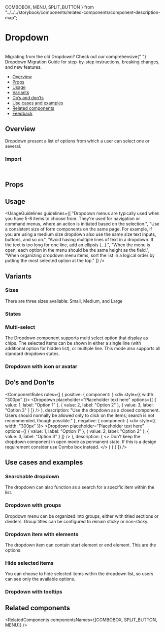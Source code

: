   COMBOBOX,
  MENU,
  SPLIT_BUTTON
} from "../../../storybook/components/related-components/component-description-map";

<Meta of={DropdownStories} />

# Dropdown

<AlphaWarning />

<br />

<Tip title="Migration Guide Available" emoji="🚀">
  Migrating from the old Dropdown? Check out our comprehensive{" "}
  <Link href="/?path=/docs/components-dropdown-alpha-migration-guide--docs">Dropdown Migration Guide</Link> for
  step-by-step instructions, breaking changes, and new features.
</Tip>

- [Overview](#overview)
- [Props](#props)
- [Usage](#usage)
- [Variants](#variants)
- [Do’s and don’ts](#dos-and-donts)
- [Use cases and examples](#use-cases-and-examples)
- [Related components](#related-components)
- [Feedback](#feedback)

## Overview

Dropdown present a list of options from which a user can select one or several.

<Canvas of={DropdownStories.Overview} />

### Import

```js
import { Dropdown } from "@vibe/core/next";
```

## Props

<PropsTable />

## Usage

<UsageGuidelines
  guidelines={[
    "Dropdown menus are typically used when you have 5-8 items to choose from. They're used for navigation or command menus, where an action is initiated based on the selection.",
    "Use a consistent size of form components on the same page. For example, if you are using a medium size dropdown also use the same size text inputs, buttons, and so on.",
    "Avoid having multiple lines of text in a dropdown. If the text is too long for one line, add an ellipsis (…).",
    "When the menu is open, each option in the menu should be the same height as the field.",
    "When organizing dropdown menu items, sort the list in a logical order by putting the most selected option at the top."
  ]}
/>

## Variants

### Sizes

There are three sizes available: Small, Medium, and Large

<Canvas of={DropdownStories.Sizes} />

### States

<Canvas of={DropdownStories.States} />

### Multi-select

The Dropdown component supports multi select option that display as chips. The selected items can be shown in either a single line (with additional option for hidden list), or multiple line. This mode also supports all standard dropdown states.

<Canvas of={DropdownStories.MultiSelect} />

### Dropdown with icon or avatar

<Canvas of={DropdownStories.DropdownWithIconOrAvatar} />

## Do’s and Don’ts

<ComponentRules
  rules={[
    {
      positive: {
        component: (
          <div style={{ width: "300px" }}>
            <Dropdown
              placeholder="Placeholder text here"
              options={[
                { value: 1, label: "Option 1" },
                { value: 2, label: "Option 2" },
                { value: 3, label: "Option 3" }
              ]}
            />
          </div>
        ),
        description:
          "Use the dropdown as a closed component. Users should normally be allowed only to click on the items; search is not recommended, though possible."
      },
      negative: {
        component: (
          <div style={{ width: "300px" }}>
            <Dropdown
              placeholder="Placeholder text here"
              options={[
                { value: 1, label: "Option 1" },
                { value: 2, label: "Option 2" },
                { value: 3, label: "Option 3" }
              ]}
            />
          </div>
        ),
        description: (
          <>
            Don't keep the dropdown component in open mode as permanent state. If this is a design requirement consider
            use <StorybookLink page="Components/Combobox">Combo box</StorybookLink> instead.
          </>
        )
      }
    }
  ]}
/>

## Use cases and examples

### Searchable dropdown

The dropdown can also function as a search for a specific item within the list.

<Canvas of={DropdownStories.Searchable} />

### Dropdown with groups

Dropdown menu can be organized into groups, either with titled sections or dividers. Group titles can be configured to remain sticky or non-sticky.

<Canvas of={DropdownStories.DropdownWithGroups} />

### Dropdown item with elements

The dropdown item can contain start element or end element. This are the options:

<Canvas of={DropdownStories.DropdownItemWithElements} />

### Hide selected items

You can choose to hide selected items within the dropdown list, so users can see only the available options.

<Canvas of={DropdownStories.DropdownShowSelectedItems} />

### Dropdown with tooltips

<Canvas of={DropdownStories.DropdownWithTooltips} />

## Related components

<RelatedComponents componentsNames={[COMBOBOX, SPLIT_BUTTON, MENU]} />
